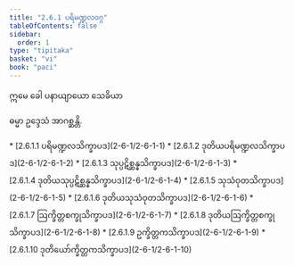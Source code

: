```yaml
---
title: "2.6.1 ပရိမဏ္ဍလဝဂ္ဂ"
tableOfContents: false
sidebar:
  order: 1
type: "tipitaka"
basket: "vi"
book: "paci"
---
```



<DynamicBreadcrumb />


<Paragraph number="3562" type="center" book="paci">
ဣမေ ခေါ ပနာယျာယော သေခိယာ

  
ဓမ္မာ ဥဒ္ဒေသံ အာဂစ္ဆန္တိ.



</Paragraph>

<TableOfContents book="paci" section="2.6.1">
* [2.6.1.1 ပရိမဏ္ဍလသိက္ခာပဒ](2-6-1/2-6-1-1)
* [2.6.1.2 ဒုတိယပရိမဏ္ဍလသိက္ခာပဒ](2-6-1/2-6-1-2)
* [2.6.1.3 သုပ္ပဋိစ္ဆန္နသိက္ခာပဒ](2-6-1/2-6-1-3)
* [2.6.1.4 ဒုတိယသုပ္ပဋိစ္ဆန္နသိက္ခာပဒ](2-6-1/2-6-1-4)
* [2.6.1.5 သုသံဝုတသိက္ခာပဒ](2-6-1/2-6-1-5)
* [2.6.1.6 ဒုတိယသုသံဝုတသိက္ခာပဒ](2-6-1/2-6-1-6)
* [2.6.1.7 ဩက္ခိတ္တစက္ခုသိက္ခာပဒ](2-6-1/2-6-1-7)
* [2.6.1.8 ဒုတိယဩက္ခိတ္တစက္ခုသိက္ခာပဒ](2-6-1/2-6-1-8)
* [2.6.1.9 ဥက္ခိတ္တကသိက္ခာပဒ](2-6-1/2-6-1-9)
* [2.6.1.10 ဒုတိယော်က္ခိတ္တကသိက္ခာပဒ](2-6-1/2-6-1-10)
</TableOfContents>